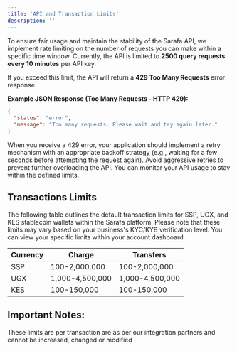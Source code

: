 ```yaml
---
title: 'API and Transaction Limits'
description: ''
---
```


To ensure fair usage and maintain the stability of the Sarafa API, we implement rate limiting on the number of requests you can make within a specific time window. Currently, the API is limited to **2500 query requests every 10 minutes** per API key.

If you exceed this limit, the API will return a **429 Too Many Requests** error response.

**Example JSON Response (Too Many Requests - HTTP 429):**

```json
{
  "status": "error",
  "message": "Too many requests. Please wait and try again later."
}
```
When you receive a 429 error, your application should implement a retry mechanism with an appropriate backoff strategy (e.g., waiting for a few seconds before attempting the request again). Avoid aggressive retries to prevent further overloading the API. You can monitor your API usage to stay within the defined limits.

## Transactions Limits
The following table outlines the default transaction limits for SSP, UGX, and KES stablecoin wallets within the Sarafa platform. Please note that these limits may vary based on your business's KYC/KYB verification level. You can view your specific limits within your account dashboard.

| Currency | Charge | Transfers |
| --- | --- | --- |
| SSP | 100-2,000,000 | 100-2,000,000 |
| UGX | 1,000-4,500,000 | 1,000-4,500,000 |
| KES | 100-150,000 | 100-150,000 |

## Important Notes:

These limits are per transaction are as per our integration partners and cannot be increased, changed or modified